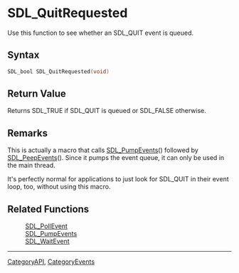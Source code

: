 
= SDL_QuitRequested =
Use this function to see whether an SDL_QUIT event is queued.


== Syntax ==
<syntaxhighlight lang='c++'>
SDL_bool SDL_QuitRequested(void)
</syntaxhighlight>

== Return Value ==
Returns SDL_TRUE if SDL_QUIT is queued or SDL_FALSE otherwise.

== Remarks ==
This is actually a macro that calls [[SDL_PumpEvents]]() followed by [[SDL_PeepEvents]](). Since it pumps the event queue, it can only be used in the main thread.

It's perfectly normal for applications to just look for SDL_QUIT in their event loop, too, without using this macro.

== Related Functions ==
:[[SDL_PollEvent]]
:[[SDL_PumpEvents]]
:[[SDL_WaitEvent]]

----
[[CategoryAPI]], [[CategoryEvents]]
